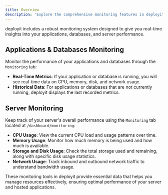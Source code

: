 ```yaml
---
title: Overview
description: 'Explore the comprehensive monitoring features in deployit for tracking the performance of applications, databases, and server resources.'
---
```



deployit includes a robust monitoring system designed to give you real-time insights into your applications, databases, and server performance.



## Applications & Databases Monitoring

Monitor the performance of your applications and databases through the `Monitoring` tab:

- **Real-Time Metrics**: If your application or database is running, you will see real-time data on CPU, memory, disk, and network usage.
- **Historical Data**: For applications or databases that are not currently running, deployit displays the last recorded metrics.


## Server Monitoring

Keep track of your server's overall performance using the `Monitoring` tab located at `/dashboard/monitoring`:

- **CPU Usage**: View the current CPU load and usage patterns over time.
- **Memory Usage**: Monitor how much memory is being used and how much is available.
- **Storage and Disk Usage**: Check the total storage used and remaining, along with specific disk usage statistics.
- **Network Usage**: Track inbound and outbound network traffic to understand bandwidth usage.

These monitoring tools in deployit provide essential data that helps you manage resources effectively, ensuring optimal performance of your server and hosted applications.